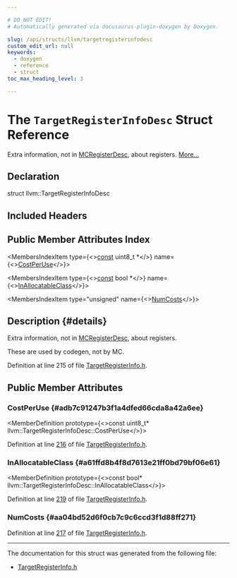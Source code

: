 ```yaml
---

# DO NOT EDIT!
# Automatically generated via docusaurus-plugin-doxygen by Doxygen.

slug: /api/structs/llvm/targetregisterinfodesc
custom_edit_url: null
keywords:
  - doxygen
  - reference
  - struct
toc_max_heading_level: 3

---
```





# The `TargetRegisterInfoDesc` Struct Reference

<DoxygenPage pluginConfig={pluginConfig}>

Extra information, not in <a href="/docs/api/structs/llvm/mcregisterdesc">MCRegisterDesc</a>, about registers. <a href="#details">More...</a>

## Declaration

<CodeBlock>struct llvm::TargetRegisterInfoDesc</CodeBlock>

## Included Headers

<IncludesList>
<IncludesListItem
  filePath="llvm/CodeGen/TargetRegisterInfo.h"
  permalink="/docs/api/files/include/include/llvm/include/llvm/codegen/targetregisterinfo-h"
  isLocal="true" />
</IncludesList>

## Public Member Attributes Index

<MembersIndex>

<MembersIndexItem
  type={<><a href="/docs/api/files/lib/lib/target/lib/target/aarch64/aarch64promoteconstant-cpp/#a90f8350fecae261c25be85d38b451bff">const</a> uint8&#95;t &#42;</>}
  name={<><a href="#adb7c91247b3f1a4dfed66cda8a42a6ee">CostPerUse</a></>}>
</MembersIndexItem>

<MembersIndexItem
  type={<><a href="/docs/api/files/lib/lib/target/lib/target/aarch64/aarch64promoteconstant-cpp/#a90f8350fecae261c25be85d38b451bff">const</a> bool &#42;</>}
  name={<><a href="#a61ffd8b4f8d7613e21ff0bd79bf06e61">InAllocatableClass</a></>}>
</MembersIndexItem>

<MembersIndexItem
  type="unsigned"
  name={<><a href="#aa04bd52d6f0cb7c9c6ccd3f1d88ff271">NumCosts</a></>}>
</MembersIndexItem>

</MembersIndex>

## Description {#details}

Extra information, not in <a href="/docs/api/structs/llvm/mcregisterdesc">MCRegisterDesc</a>, about registers.

These are used by codegen, not by MC.

Definition at line 215 of file <a href="/docs/api/files/include/include/llvm/include/llvm/codegen/targetregisterinfo-h">TargetRegisterInfo.h</a>.

<SectionDefinition>

## Public Member Attributes

### CostPerUse {#adb7c91247b3f1a4dfed66cda8a42a6ee}

<MemberDefinition
  prototype={<>const uint8&#95;t&#42; llvm::TargetRegisterInfoDesc::CostPerUse</>}>

Definition at line <a href="/docs/api/files/include/include/llvm/include/llvm/codegen/targetregisterinfo-h/#l00216">216</a> of file <a href="/docs/api/files/include/include/llvm/include/llvm/codegen/targetregisterinfo-h">TargetRegisterInfo.h</a>.
</MemberDefinition>

### InAllocatableClass {#a61ffd8b4f8d7613e21ff0bd79bf06e61}

<MemberDefinition
  prototype={<>const bool&#42; llvm::TargetRegisterInfoDesc::InAllocatableClass</>}>

Definition at line <a href="/docs/api/files/include/include/llvm/include/llvm/codegen/targetregisterinfo-h/#l00219">219</a> of file <a href="/docs/api/files/include/include/llvm/include/llvm/codegen/targetregisterinfo-h">TargetRegisterInfo.h</a>.
</MemberDefinition>

### NumCosts {#aa04bd52d6f0cb7c9c6ccd3f1d88ff271}

<MemberDefinition
  prototype="unsigned llvm::TargetRegisterInfoDesc::NumCosts">

Definition at line <a href="/docs/api/files/include/include/llvm/include/llvm/codegen/targetregisterinfo-h/#l00217">217</a> of file <a href="/docs/api/files/include/include/llvm/include/llvm/codegen/targetregisterinfo-h">TargetRegisterInfo.h</a>.
</MemberDefinition>

</SectionDefinition>

<hr/>

The documentation for this struct was generated from the following file:

<ul>
<li><a href="/docs/api/files/include/include/llvm/include/llvm/codegen/targetregisterinfo-h">TargetRegisterInfo.h</a></li>
</ul>

</DoxygenPage>

